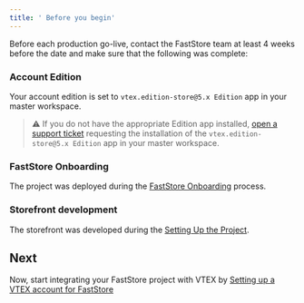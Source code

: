 ```yaml
---
title: ' Before you begin'
---
```


Before each production go-live, contact the FastStore team at least 4 weeks before the date and make sure that the following was complete:

<Steps>

### Account Edition

Your account edition is set to `vtex.edition-store@5.x Edition` app in your master workspace.

> ⚠️ If you do not have the appropriate Edition app installed, [open a support ticket](https://help.vtex.com/support) requesting the installation of the `vtex.edition-store@5.x Edition` app in your master workspace.

### FastStore Onboarding

The project was deployed during the [FastStore Onboarding](/docs/guides/faststore/getting-started-1-faststore-onboarding-overview) process.  

### Storefront development

The storefront was developed during the [Setting Up the Project](/docs/getting-started/2-setting-up-the-project).

</Steps>

## Next

Now, start integrating your FastStore project with VTEX by [Setting up a VTEX account for FastStore](/docs/guides/faststore/go-live-1-setting-up-vtex-account-for-faststore)
